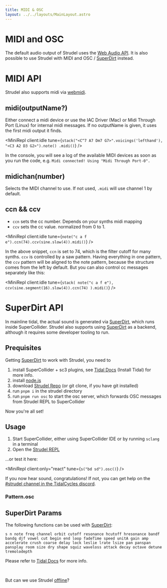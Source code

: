 ```yaml
---
title: MIDI & OSC
layout: ../../layouts/MainLayout.astro
---
```



# MIDI and OSC

The default audio output of Strudel uses the [Web Audio API](https://developer.mozilla.org/en-US/docs/Web/API/Web_Audio_API).
It is also possible to use Strudel with MIDI and OSC / [SuperDirt](https://github.com/musikinformatik/SuperDirt/) instead.

# MIDI API

Strudel also supports midi via [webmidi](https://npmjs.com/package/webmidi).

## midi(outputName?)

Either connect a midi device or use the IAC Driver (Mac) or Midi Through Port (Linux) for internal midi messages.
If no outputName is given, it uses the first midi output it finds.

<MiniRepl
  client:idle
  tune={`stack("<C^7 A7 Dm7 G7>".voicings('lefthand'), "<C3 A2 D3 G2>").note()
  .midi()`}
/>

In the console, you will see a log of the available MIDI devices as soon as you run the code, e.g. `Midi connected! Using "Midi Through Port-0".`

## midichan(number)

Selects the MIDI channel to use. If not used, `.midi` will use channel 1 by default.

## ccn && ccv

- `ccn` sets the cc number. Depends on your synths midi mapping
- `ccv` sets the cc value. normalized from 0 to 1.

<MiniRepl client:idle tune={`note("c a f e").ccn(74).ccv(sine.slow(4)).midi()`} />

In the above snippet, `ccn` is set to 74, which is the filter cutoff for many synths. `ccv` is controlled by a saw pattern.
Having everything in one pattern, the `ccv` pattern will be aligned to the note pattern, because the structure comes from the left by default.
But you can also control cc messages separately like this:

<MiniRepl
  client:idle
  tune={`stack(
  note("c a f e"),
  ccv(sine.segment(16).slow(4)).ccn(74)
).midi()`}
/>

# SuperDirt API

In mainline tidal, the actual sound is generated via [SuperDirt](https://github.com/musikinformatik/SuperDirt/), which runs inside SuperCollider.
Strudel also supports using [SuperDirt](https://github.com/musikinformatik/SuperDirt/) as a backend, although it requires some developer tooling to run.

## Prequisites

Getting [SuperDirt](https://github.com/musikinformatik/SuperDirt/) to work with Strudel, you need to

1. install SuperCollider + sc3 plugins, see [Tidal Docs](https://tidalcycles.org/docs/) (Install Tidal) for more info.
2. install [node.js](https://nodejs.org/en/)
3. download [Strudel Repo](https://github.com/tidalcycles/strudel/) (or git clone, if you have git installed)
4. run `pnpm i` in the strudel directory
5. run `pnpm run osc` to start the osc server, which forwards OSC messages from Strudel REPL to SuperCollider

Now you're all set!

## Usage

1. Start SuperCollider, either using SuperCollider IDE or by running `sclang` in a terminal
2. Open the [Strudel REPL](https://strudel.cc/#cygiYmQgc2QiKS5vc2MoKQ%3D%3D)

...or test it here:

<MiniRepl client:only="react" tune={`s("bd sd").osc()`} />

If you now hear sound, congratulations! If not, you can get help on the [#strudel channel in the TidalCycles discord](https://discord.com/invite/HGEdXmRkzT).

### Pattern.osc

<JsDoc client:idle name="Pattern.osc" h={0} />

## SuperDirt Params

The following functions can be used with [SuperDirt](https://github.com/musikinformatik/SuperDirt/):

`s n note freq channel orbit cutoff resonance hcutoff hresonance bandf bandq djf vowel cut begin end loop fadeTime speed unitA gain amp accelerate crush coarse delay lock leslie lrate lsize pan panspan pansplay room size dry shape squiz waveloss attack decay octave detune tremolodepth`

Please refer to [Tidal Docs](https://tidalcycles.org/) for more info.

<br />

But can we use Strudel [offline](/learn/pwa)?
